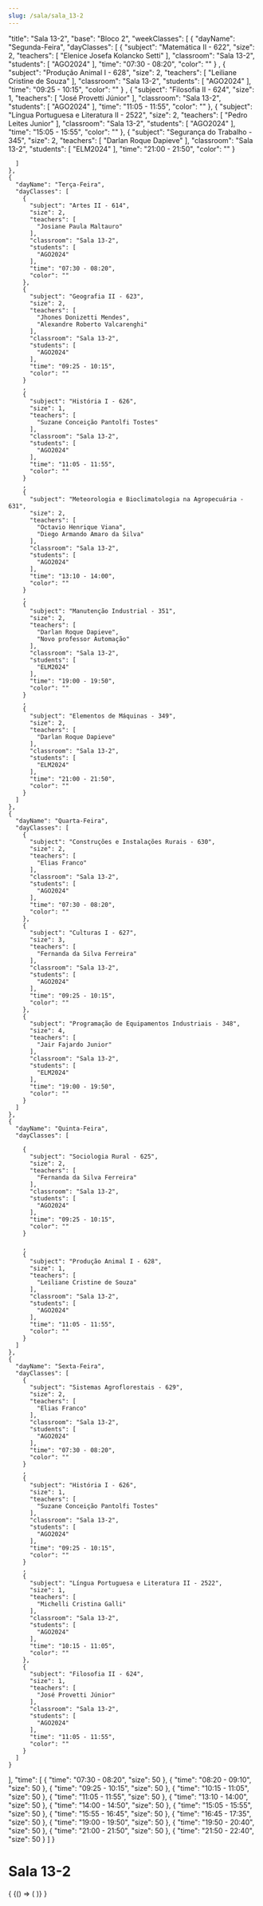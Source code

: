 ```yaml
---
slug: /sala/sala_13-2
---
```


  "title": "Sala 13-2",
  "base": "Bloco 2",
  "weekClasses": [
    {
      "dayName": "Segunda-Feira",
      "dayClasses": [
        {
          "subject": "Matemática II - 622",
          "size": 2,
          "teachers": [
            "Elenice Josefa Kolancko Setti"
          ],
          "classroom": "Sala 13-2",
          "students": [
            "AGO2024"
          ],
          "time": "07:30 - 08:20",
          "color": ""
        }
         ,
        {
          "subject": "Produção Animal I - 628",
          "size": 2,
          "teachers": [
            "Leiliane Cristine de Souza"
          ],
          "classroom": "Sala 13-2",
          "students": [
            "AGO2024"
          ],
          "time": "09:25 - 10:15",
          "color": ""
        }
        ,
        {
          "subject": "Filosofia II - 624",
          "size": 1,
          "teachers": [
            "José Provetti Júnior"
          ],
          "classroom": "Sala 13-2",
          "students": [
            "AGO2024"
          ],
          "time": "11:05 - 11:55",
          "color": ""
        },
        {
          "subject": "Língua Portuguesa e Literatura II - 2522",
          "size": 2,
          "teachers": [
            "Pedro Leites Junior"
          ],
          "classroom": "Sala 13-2",
          "students": [
            "AGO2024"
          ],
          "time": "15:05 - 15:55",
          "color": ""
        },
        {
          "subject": "Segurança do Trabalho - 345",
          "size": 2,
          "teachers": [
            "Darlan Roque Dapieve"
          ],
          "classroom": "Sala 13-2",
          "students": [
            "ELM2024"
          ],
          "time": "21:00 - 21:50",
          "color": ""
        }

        
      ]
    },
    {
      "dayName": "Terça-Feira",
      "dayClasses": [
        {
          "subject": "Artes II - 614",
          "size": 2,
          "teachers": [
            "Josiane Paula Maltauro"
          ],
          "classroom": "Sala 13-2",
          "students": [
            "AGO2024"
          ],
          "time": "07:30 - 08:20",
          "color": ""
        },
        {
          "subject": "Geografia II - 623",
          "size": 2,
          "teachers": [
            "Jhones Donizetti Mendes",
            "Alexandre Roberto Valcarenghi"
          ],
          "classroom": "Sala 13-2",
          "students": [
            "AGO2024"
          ],
          "time": "09:25 - 10:15",
          "color": ""
        }
        ,
        {
          "subject": "História I - 626",
          "size": 1,
          "teachers": [
            "Suzane Conceição Pantolfi Tostes"
          ],
          "classroom": "Sala 13-2",
          "students": [
            "AGO2024"
          ],
          "time": "11:05 - 11:55",
          "color": ""
        }
        ,
        {
          "subject": "Meteorologia e Bioclimatologia na Agropecuária - 631",
          "size": 2,
          "teachers": [
            "Octavio Henrique Viana",
            "Diego Armando Amaro da Silva"
          ],
          "classroom": "Sala 13-2",
          "students": [
            "AGO2024"
          ],
          "time": "13:10 - 14:00",
          "color": ""
        }
        ,
        {
          "subject": "Manutenção Industrial - 351",
          "size": 2,
          "teachers": [
            "Darlan Roque Dapieve",
            "Novo professor Automação"
          ],
          "classroom": "Sala 13-2",
          "students": [
            "ELM2024"
          ],
          "time": "19:00 - 19:50",
          "color": ""
        }
        ,
        {
          "subject": "Elementos de Máquinas - 349",
          "size": 2,
          "teachers": [
            "Darlan Roque Dapieve"
          ],
          "classroom": "Sala 13-2",
          "students": [
            "ELM2024"
          ],
          "time": "21:00 - 21:50",
          "color": ""
        }
      ]
    },
    {
      "dayName": "Quarta-Feira",
      "dayClasses": [
        {
          "subject": "Construções e Instalações Rurais - 630",
          "size": 2,
          "teachers": [
            "Elias Franco"
          ],
          "classroom": "Sala 13-2",
          "students": [
            "AGO2024"
          ],
          "time": "07:30 - 08:20",
          "color": ""
        },
        {
          "subject": "Culturas I - 627",
          "size": 3,
          "teachers": [
            "Fernanda da Silva Ferreira"
          ],
          "classroom": "Sala 13-2",
          "students": [
            "AGO2024"
          ],
          "time": "09:25 - 10:15",
          "color": ""
        },
        {
          "subject": "Programação de Equipamentos Industriais - 348",
          "size": 4,
          "teachers": [
            "Jair Fajardo Junior"
          ],
          "classroom": "Sala 13-2",
          "students": [
            "ELM2024"
          ],
          "time": "19:00 - 19:50",
          "color": ""
        }
      ]
    },
    {
      "dayName": "Quinta-Feira",
      "dayClasses": [
        
        {
          "subject": "Sociologia Rural - 625",
          "size": 2,
          "teachers": [
            "Fernanda da Silva Ferreira"
          ],
          "classroom": "Sala 13-2",
          "students": [
            "AGO2024"
          ],
          "time": "09:25 - 10:15",
          "color": ""
        }
       
        ,
        {
          "subject": "Produção Animal I - 628",
          "size": 1,
          "teachers": [
            "Leiliane Cristine de Souza"
          ],
          "classroom": "Sala 13-2",
          "students": [
            "AGO2024"
          ],
          "time": "11:05 - 11:55",
          "color": ""
        }
      ]
    },
    {
      "dayName": "Sexta-Feira",
      "dayClasses": [
        {
          "subject": "Sistemas Agroflorestais - 629",
          "size": 2,
          "teachers": [
            "Elias Franco"
          ],
          "classroom": "Sala 13-2",
          "students": [
            "AGO2024"
          ],
          "time": "07:30 - 08:20",
          "color": ""
        }
        ,
        {
          "subject": "História I - 626",
          "size": 1,
          "teachers": [
            "Suzane Conceição Pantolfi Tostes"
          ],
          "classroom": "Sala 13-2",
          "students": [
            "AGO2024"
          ],
          "time": "09:25 - 10:15",
          "color": ""
        }
        ,
        {
          "subject": "Língua Portuguesa e Literatura II - 2522",
          "size": 1,
          "teachers": [
            "Michelli Cristina Galli"
          ],
          "classroom": "Sala 13-2",
          "students": [
            "AGO2024"
          ],
          "time": "10:15 - 11:05",
          "color": ""
        },
        {
          "subject": "Filosofia II - 624",
          "size": 1,
          "teachers": [
            "José Provetti Júnior"
          ],
          "classroom": "Sala 13-2",
          "students": [
            "AGO2024"
          ],
          "time": "11:05 - 11:55",
          "color": ""
        }
      ]
    }
  ],
  "time": [
    {
      "time": "07:30 - 08:20",
      "size": 50
    },
    {
      "time": "08:20 - 09:10",
      "size": 50
    },
    {
      "time": "09:25 - 10:15",
      "size": 50
    },
    {
      "time": "10:15 - 11:05",
      "size": 50
    },
    {
      "time": "11:05 - 11:55",
      "size": 50
    },
    {
      "time": "13:10 - 14:00",
      "size": 50
    },
    {
      "time": "14:00 - 14:50",
      "size": 50
    },
    {
      "time": "15:05 - 15:55",
      "size": 50
    },
    {
      "time": "15:55 - 16:45",
      "size": 50
    },
    {
      "time": "16:45 - 17:35",
      "size": 50
    },
    {
      "time": "19:00 - 19:50",
      "size": 50
    },
    {
      "time": "19:50 - 20:40",
      "size": 50
    },
    {
      "time": "21:00 - 21:50",
      "size": 50
    },
    {
      "time": "21:50 - 22:40",
      "size": 50
    }
  ]
}

# Sala 13-2

<div>
  {
    <BrowserOnly>
      {() => (
        <Grid
          title={data.title}
          weekClasses={data.weekClasses}
          time={data.time}
        />
      )}
    </BrowserOnly>
  }
</div>
